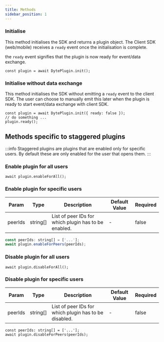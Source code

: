 ```yaml
---
title: Methods
sidebar_position: 1
---
```


### Initialise

This method initialises the SDK and returns a plugin object. The Client SDK (web/mobile) receives a `ready` event once the initialisation is complete.

the `ready` event signifies that the plugin is now ready for event/data exchange.

```tsx
const plugin = await DytePlugin.init();
```

### Initialise without data exchange

This method initialises the SDK without emitting a `ready` event to the client SDK.
The user can choose to manually emit this later when the plugin is ready to start event/data exchange with client SDK.
    
```tsx
const plugin = await DytePlugin.init({ ready: false });
// do something ...
plugin.ready();
```
    
## Methods specific to staggered plugins

:::info
Staggered plugins are plugins that are enabled only for specific users. By default these are only enabled for the user that opens them.
:::

### Enable plugin for all users
    
```tsx
await plugin.enableForAll();
```
    
### Enable plugin for specific users
    
| Param | Type | Description | Default Value | Required |
| --- | --- | --- | --- | --- |
| peerIds | string[] | List of peer IDs for which plugin has to be enabled. | - | false |

```jsx
const peerIds: string[] = ['...'];
await plugin.enableForPeers(peerIds);
```
    
### Disable plugin for all users
    
```tsx
await plugin.disableForAll();
```
    
### Disable plugin for specific users
    
| Param | Type | Description | Default Value | Required |
| --- | --- | --- | --- | --- |
| peerIds | string[] | List of peer IDs for which plugin has to be disabled. | - | false |
    
```tsx
const peerIds: string[] = ['...'];
await plugin.disableForPeers(peerIds);
```
